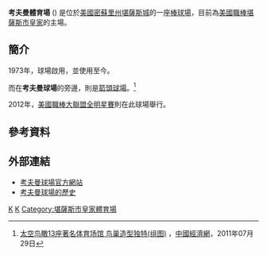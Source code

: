 {{Infobox stadium
| stadium_name        = 考夫曼體育場
| nickname            = ''"The K."<br>皇家體育場''<br>"考夫曼"
| image               = [[File:Kauffman_Stadium_08-31-2013.jpg|300px]]<br/>[[File:NewKauffman.jpg|300px]]
| caption             =
| location            = {{USA}}[[密蘇里州|密蘇里州]][[堪薩斯城_(密蘇里州)|堪薩斯城]]
| coordinates         = {{coord|39|3|5|N|94|28|50|W|type:landmark|display=it}}
| broke_ground        = 1968年7月11日<ref>{{Cite web |url=http://kansascity.royals.mlb.com/kc/ballpark/history/index.jsp |title=Ballpark History |accessdate=2014-05-11 |archive-date=2013-05-11 |archive-url=https://web.archive.org/web/20130511012735/http://kansascity.royals.mlb.com/kc/ballpark/history/index.jsp |dead-url=no }}</ref>
| opened              = 1973年4月10日
| closed              =
| demolished          =
| renovated           = 2007-2009
| owner               =
| operator            =
| surface             =
| construction_cost   = 7千萬[[美元|美元]]
| architect           =
| structural engineer =
| general_contractor  =
| former_names        = Royals Stadium (1973–1993)
| tenants             = [[堪薩斯市皇家|堪薩斯市皇家]] ([[MLB|MLB]]) (1973年 – 迄今)
| seating_capacity    = 37,903（包含站票）<ref>{{Cite web |url=http://kansascity.royals.mlb.com/kc/ballpark/information/index.jsp?content=moreinfo |title=Royals.com Ballpark Information |accessdate=2014-05-11 |archive-date=2016-12-13 |archive-url=https://web.archive.org/web/20161213153117/http://kansascity.royals.mlb.com/kc/ballpark/information/index.jsp?content=moreinfo |dead-url=no }}</ref><br>40,933 (2012)<ref>{{cite web |url=http://mlb.mlb.com/mlb/gameday/index.jsp?gid=2012_07_10_nasmlb_aasmlb_1&mode=box |title=存档副本 |accessdate=2014-05-11 |deadurl=yes |archiveurl=https://web.archive.org/web/20140512223238/http://mlb.mlb.com/mlb/gameday/index.jsp?gid=2012_07_10_nasmlb_aasmlb_1&mode=box |archivedate=2014-05-12 }}</ref><br>40,625 (1973)<br>38,177 (2009)<ref name=KCstar4609>''[[The_Kansas_City_Star|The Kansas City Star]]'' April 6, 2009, Page: A9</ref>
| dimensions          = '''左外野''' - {{Convert|330|ft|m|0}}<br>'''左中外野''' - {{Convert|387|ft|m|0}}<br>'''中外野''' - {{Convert|410|ft|m|0}}<br>'''右中外野''' - {{Convert|387|ft|m|0}}<br>'''右外野''' - {{Convert|330|ft|m|0}}<br>'''擋網''' - {{Convert|60|ft|m|0}}
}}
'''考夫曼體育場''' ('''{{lang-en|Kauffman Stadium}}''') 是位於[[美國|美國]][[密蘇里州|密蘇里州]][[堪薩斯城_(密蘇里州)|堪薩斯城]]的一座[[棒球場|棒球場]]，目前為[[美國職棒|美國職棒]][[堪薩斯市皇家|堪薩斯市皇家]]的主場。

== 簡介 ==

1973年，球場啟用，並使用至今。

而在'''考夫曼球場'''的旁邊，則是[[箭頭球場|箭頭球場]]。<ref>[http://www.ce.cn/xwzx/kj/201107/29/t20110729_22573831_1.shtml 太空鸟瞰13座著名体育场馆 鸟巢造型独特(组图)] {{Wayback|url=http://www.ce.cn/xwzx/kj/201107/29/t20110729_22573831_1.shtml |date=20140513011117 }}，[[中國經濟網|中國經濟網]]，2011年07月29日</ref>

2012年，[[2012年美國職棒大聯盟全明星賽|美國職棒大聯盟全明星賽]]則在此球場舉行。

== 參考資料 ==
{{Reflist}}

== 外部連結 ==
{{Commons category|Kauffman Stadium}}

* [http://kansascity.royals.mlb.com/kc/ballpark/ 考夫曼球場官方網站] {{Wayback|url=http://kansascity.royals.mlb.com/kc/ballpark/ |date=20141024151054 }}
* [http://kansascity.royals.mlb.com/kc/ballpark/history.jsp 考夫曼球場的歷史] {{Wayback|url=http://kansascity.royals.mlb.com/kc/ballpark/history.jsp |date=20130927011052 }}

{{MLB Ballparks}}
[[Category:1973年完工體育場館|K]]
[[Category:美國職棒大聯盟球場|K]]
[[Category:堪薩斯市皇家體育場|Category:堪薩斯市皇家體育場]]